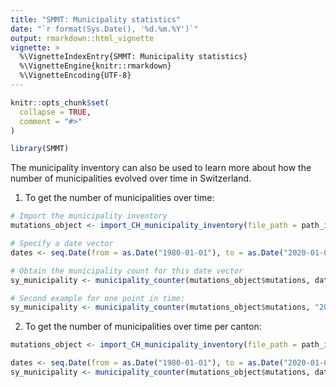 ---
title: "SMMT: Municipality statistics"
date: "`r format(Sys.Date(), '%d.%m.%Y')`"
output: rmarkdown::html_vignette
vignette: >
  %\VignetteIndexEntry{SMMT: Municipality statistics}
  %\VignetteEngine{knitr::rmarkdown}
  %\VignetteEncoding{UTF-8}
---

```{r setup, include = FALSE}
knitr::opts_chunk$set(
  collapse = TRUE,
  comment = "#>"
)

library(SMMT)

```

The municipality inventory can also be used to learn more about how the number of municipalities evolved over time in Switzerland.

1) To get the number of municipalities over time:

```{r, eval=FALSE}

# Import the municipality inventory
mutations_object <- import_CH_municipality_inventory(file_path = path_inventory_xml)

# Specify a date vector
dates <- seq.Date(from = as.Date("1980-01-01"), to = as.Date("2020-01-01"), by = "1 year")

# Obtain the municipality count for this date vector
sy_municipality <- municipality_counter(mutations_object$mutations, dates, geo_level = "ch")

# Second example for one point in time:
sy_municipality <- municipality_counter(mutations_object$mutations, "2001-04-04", geo_level = "ch")
```

2) To get the number of municipalities over time per canton:

```{r, eval=FALSE}

mutations_object <- import_CH_municipality_inventory(file_path = path_inventory_xml)

dates <- seq.Date(from = as.Date("1980-01-01"), to = as.Date("2020-01-01"), by = "1 year")
sy_municipality <- municipality_counter(mutations_object$mutations, dates, geo_level = "cantons")
```

